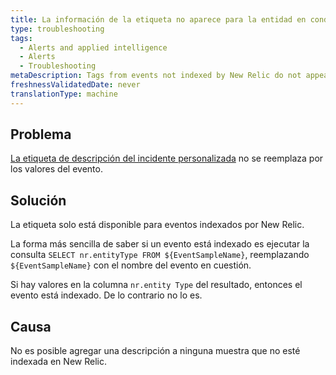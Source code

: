 ```yaml
---
title: La información de la etiqueta no aparece para la entidad en condición de alerta de infrarrojos
type: troubleshooting
tags:
  - Alerts and applied intelligence
  - Alerts
  - Troubleshooting
metaDescription: Tags from events not indexed by New Relic do not appear.
freshnessValidatedDate: never
translationType: machine
---
```


## Problema

[La etiqueta de descripción del incidente personalizada](/docs/alerts-applied-intelligence/new-relic-alerts/alert-conditions/alert-custom-incident-descriptions#example) no se reemplaza por los valores del evento.

## Solución

La etiqueta solo está disponible para eventos indexados por New Relic.

La forma más sencilla de saber si un evento está indexado es ejecutar la consulta `SELECT nr.entityType FROM ${EventSampleName}`, reemplazando `${EventSampleName}` con el nombre del evento en cuestión.

Si hay valores en la columna `nr.entity Type` del resultado, entonces el evento está indexado. De lo contrario no lo es.

## Causa

No es posible agregar una descripción a ninguna muestra que no esté indexada en New Relic.